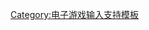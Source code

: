<noinclude>{{請注意|本模板已由{{tlx|CERO}}代替。}}</noinclude>
{{CERO|B}}<noinclude>
{{DEFAULTSORT:CERO-B}}
[[Category:电子游戏输入支持模板]]
</noinclude>